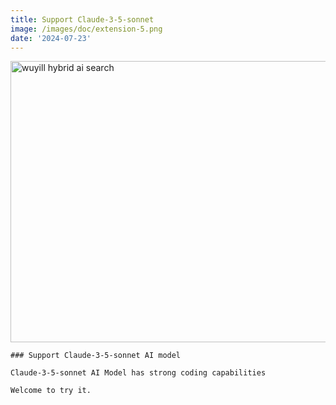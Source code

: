 ```yaml
---
title: Support Claude-3-5-sonnet
image: /images/doc/extension-5.png
date: '2024-07-23'
---
```


<Image src="/images/changelog/ai-model.webp" width="800" height="450" alt="wuyill hybrid ai search" />

<Card className="py-10 my-10" href="/">

    ### Support Claude-3-5-sonnet AI model

    Claude-3-5-sonnet AI Model has strong coding capabilities

    Welcome to try it.

</Card>
